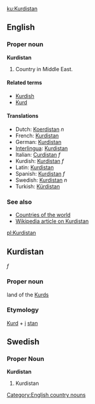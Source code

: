 [[ku:Kurdistan]]
==English==
===Proper noun===
'''Kurdistan'''

# Country in Middle East. 

====Related terms====
*[[Kurdish]]
*[[Kurd]]

====Translations====
*Dutch: [[Koerdistan]] ''n''
*French: [[Kurdistan]] 
*German: [[Kurdistan]]
*[[Interlingua]]: [[Kurdistan]]
*Italian: [[Curdistan]] ''f''
*Kurdish: [[Kurdistan]] ''f''
*Latin: [[Kurdistan]]
*Spanish: [[Kurdistan]] ''f''
*Swedish: [[Kurdistan#Swedish|Kurdistan]] ''n''
*Turkish: [[Kürdistan]]

===See also===
*[[Countries of the world]]
*[[w:Kurdistan|Wikipedia article on Kurdistan]]
[[pl:Kurdistan]]
[[Category:English country nouns]]


== Kurdistan ==
''f''

===Proper noun===
land of the [[Kurd]]s

===Etymology===
[[Kurd]] + [[i]] [[stan]]

==Swedish==
===Proper Noun===
'''Kurdistan'''

#Kurdistan